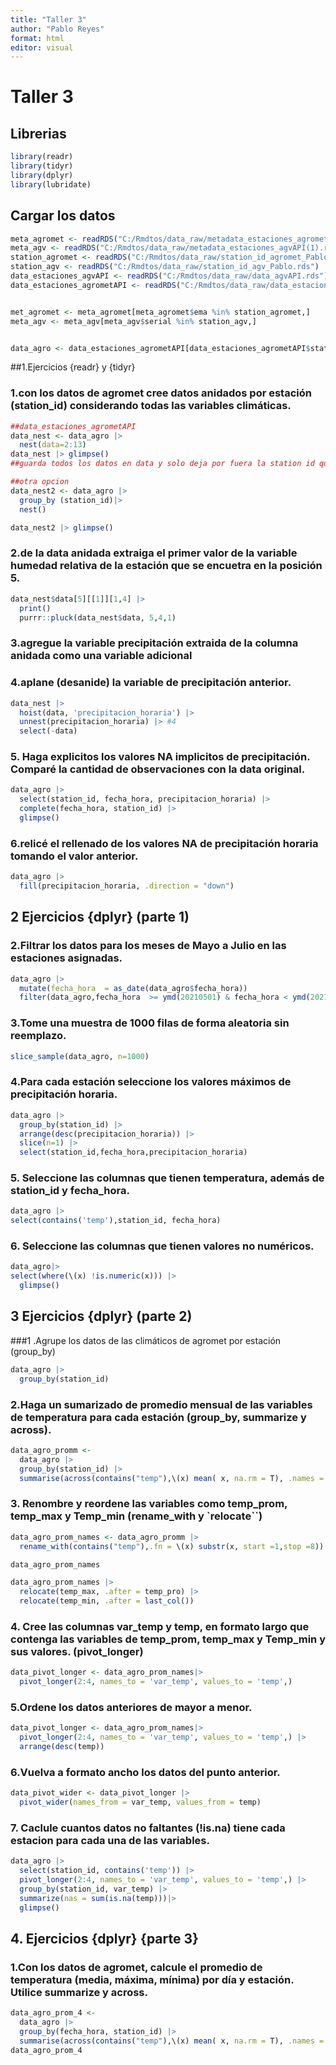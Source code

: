 ---
title: "Taller 3"
author: "Pablo Reyes"
format: html
editor: visual
---

# Taller 3

## Librerias

```{r}
library(readr)
library(tidyr)
library(dplyr)
library(lubridate)
```

## Cargar los datos

```{r}
meta_agromet <- readRDS("C:/Rmdtos/data_raw/metadata_estaciones_agrometAPI.rds")
meta_agv <- readRDS("C:/Rmdtos/data_raw/metadata_estaciones_agvAPI(1).rds")
station_agromet <- readRDS("C:/Rmdtos/data_raw/station_id_agromet_Pablo.rds")
station_agv <- readRDS("C:/Rmdtos/data_raw/station_id_agv_Pablo.rds")
data_estaciones_agvAPI <- readRDS("C:/Rmdtos/data_raw/data_agvAPI.rds")
data_estaciones_agrometAPI <- readRDS("C:/Rmdtos/data_raw/data_estaciones_agrometAPI.rds")


met_agromet <- meta_agromet[meta_agromet$ema %in% station_agromet,]
meta_agv <- meta_agv[meta_agv$serial %in% station_agv,]


data_agro <- data_estaciones_agrometAPI[data_estaciones_agrometAPI$station_id %in% station_agromet,]
```

##1.Ejercicios {readr} y {tidyr}

### 1.con los datos de agromet cree datos anidados por estación (station_id) considerando todas las variables climáticas.

```{r}
##data_estaciones_agrometAPI
data_nest <- data_agro |>
  nest(data=2:13)
data_nest |> glimpse()
##guarda todos los datos en data y solo deja por fuera la station id que es po rla que agrupa

##otra opcion
data_nest2 <- data_agro |>
  group_by (station_id)|>
  nest()

data_nest2 |> glimpse()
```

### 2.de la data anidada extraiga el primer valor de la variable humedad relativa de la estación que se encuetra en la posición 5.

```{r}
data_nest$data[5][[1]][1,4] |> 
  print()
  purrr::pluck(data_nest$data, 5,4,1)
```

### 3.agregue la variable precipitación extraida de la columna anidada como una variable adicional

### 4.aplane (desanide) la variable de precipitación anterior.

```{r}
data_nest |> 
  hoist(data, 'precipitacion_horaria') |>
  unnest(precipitacion_horaria) |> #4
  select(-data)
```

### 5. Haga explicitos los valores NA implicitos de precipitación. Comparé la cantidad de observaciones con la data original.

```{r}

data_agro |>
  select(station_id, fecha_hora, precipitacion_horaria) |>
  complete(fecha_hora, station_id) |>
  glimpse() 

```

### 6.relicé el rellenado de los valores NA de precipitación horaria tomando el valor anterior.

```{r}
data_agro |>
  fill(precipitacion_horaria, .direction = "down") 
```

## 2 Ejercicios {dplyr} (parte 1)

### 2.Filtrar los datos para los meses de Mayo a Julio en las estaciones asignadas.

```{r}
data_agro |>
  mutate(fecha_hora  = as_date(data_agro$fecha_hora))
  filter(data_agro,fecha_hora  >= ymd(20210501) & fecha_hora < ymd(20210801))
```

### 3.Tome una muestra de 1000 filas de forma aleatoria sin reemplazo.

```{r}
slice_sample(data_agro, n=1000)
```

### 4.Para cada estación seleccione los valores máximos de precipitación horaria.

```{r}
data_agro |>
  group_by(station_id) |>
  arrange(desc(precipitacion_horaria)) |>
  slice(n=1) |>
  select(station_id,fecha_hora,precipitacion_horaria)
```

### 5. Seleccione las columnas que tienen temperatura, además de station_id y fecha_hora.

```{r}
data_agro |>
select(contains('temp'),station_id, fecha_hora)
```

### 6. Seleccione las columnas que tienen valores no numéricos.

```{r}
data_agro|>
select(where(\(x) !is.numeric(x))) |> 
  glimpse()
```

## 3 Ejercicios {dplyr} (parte 2)

###1 .Agrupe los datos de las climáticos de agromet por estación (group_by)

```{r}
data_agro |>
  group_by(station_id)
```

### 2.Haga un sumarizado de promedio mensual de las variables de temperatura para cada estación (group_by, summarize y across).

```{r}
data_agro_promm <-
  data_agro |> 
  group_by(station_id) |>
  summarise(across(contains("temp"),\(x) mean( x, na.rm = T), .names = "{.col}_avg"))
```

### 3. Renombre y reordene las variables como temp_prom, temp_max y Temp_min (rename_with y \`relocate\`\`)

```{r}
data_agro_prom_names <- data_agro_promm |> 
  rename_with(contains("temp"),.fn = \(x) substr(x, start =1,stop =8))

data_agro_prom_names

data_agro_prom_names |>
  relocate(temp_max, .after = temp_pro) |>
  relocate(temp_min, .after = last_col())
```

### 4. Cree las columnas var_temp y temp, en formato largo que contenga las variables de temp_prom, temp_max y Temp_min y sus valores. (pivot_longer)

```{r}
data_pivot_longer <- data_agro_prom_names|>
  pivot_longer(2:4, names_to = 'var_temp', values_to = 'temp',) 
```

### 5.Ordene los datos anteriores de mayor a menor.

```{r}
data_pivot_longer <- data_agro_prom_names|>
  pivot_longer(2:4, names_to = 'var_temp', values_to = 'temp',) |>
  arrange(desc(temp))

```

### 6.Vuelva a formato ancho los datos del punto anterior.

```{r}
data_pivot_wider <- data_pivot_longer |>
  pivot_wider(names_from = var_temp, values_from = temp)  
```

### 7. Caclule cuantos datos no faltantes (!is.na) tiene cada estacion para cada una de las variables.

```{r}
data_agro |>
  select(station_id, contains('temp')) |>
  pivot_longer(2:4, names_to = 'var_temp', values_to = 'temp',) |>
  group_by(station_id, var_temp) |>
  summarize(nas = sum(is.na(temp)))|>
  glimpse()

```

## 4. Ejercicios {dplyr} {parte 3}

### 1.Con los datos de agromet, calcule el promedio de temperatura (media, máxima, mínima) por día y estación. Utilice summarize y across.

```{r}
data_agro_prom_4 <-
  data_agro |>
  group_by(fecha_hora, station_id) |>
  summarise(across(contains("temp"),\(x) mean( x, na.rm = T), .names = "{.col}_avg"))
data_agro_prom_4
    
    
```
